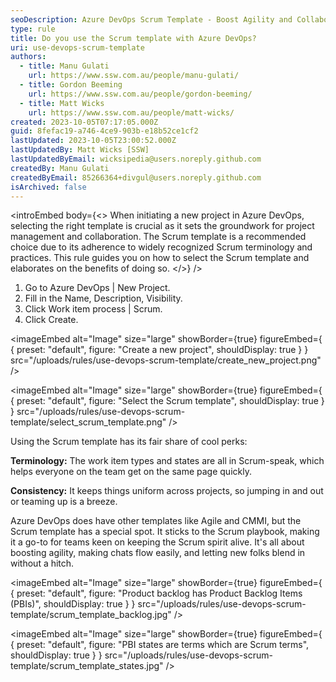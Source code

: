 ```yaml
---
seoDescription: Azure DevOps Scrum Template - Boost Agility and Collaboration
type: rule
title: Do you use the Scrum template with Azure DevOps?
uri: use-devops-scrum-template
authors:
  - title: Manu Gulati
    url: https://www.ssw.com.au/people/manu-gulati/
  - title: Gordon Beeming
    url: https://www.ssw.com.au/people/gordon-beeming/
  - title: Matt Wicks
    url: https://www.ssw.com.au/people/matt-wicks/
created: 2023-10-05T07:17:05.000Z
guid: 8fefac19-a746-4ce9-903b-e18b52ce1cf2
lastUpdated: 2023-10-05T23:00:52.000Z
lastUpdatedBy: Matt Wicks [SSW]
lastUpdatedByEmail: wicksipedia@users.noreply.github.com
createdBy: Manu Gulati
createdByEmail: 85266364+divgul@users.noreply.github.com
isArchived: false
---
```


<introEmbed
  body={<>
When initiating a new project in Azure DevOps, selecting the right template is crucial as it sets the groundwork for project management and collaboration. The Scrum template is a recommended choice due to its adherence to widely recognized Scrum terminology and practices. This rule guides you on how to select the Scrum template and elaborates on the benefits of doing so.
  </>}
/>
1. Go to Azure DevOps | New Project.
1. Fill in the Name, Description, Visibility.
1. Click Work item process | Scrum.
1. Click Create.

<imageEmbed
  alt="Image"
  size="large"
  showBorder={true}
  figureEmbed={ {
    preset: "default",
    figure: "Create a new project",
    shouldDisplay: true
  } }
  src="/uploads/rules/use-devops-scrum-template/create_new_project.png"
/>

<imageEmbed
  alt="Image"
  size="large"
  showBorder={true}
  figureEmbed={ {
    preset: "default",
    figure: "Select the Scrum template",
    shouldDisplay: true
  } }
  src="/uploads/rules/use-devops-scrum-template/select_scrum_template.png"
/>

Using the Scrum template has its fair share of cool perks:

**Terminology:** The work item types and states are all in Scrum-speak, which helps everyone on the team get on the same page quickly.

**Consistency:** It keeps things uniform across projects, so jumping in and out or teaming up is a breeze.

Azure DevOps does have other templates like Agile and CMMI, but the Scrum template has a special spot. It sticks to the Scrum playbook, making it a go-to for teams keen on keeping the Scrum spirit alive. It's all about boosting agility, making chats flow easily, and letting new folks blend in without a hitch.

<imageEmbed
  alt="Image"
  size="large"
  showBorder={true}
  figureEmbed={ {
    preset: "default",
    figure: "Product backlog has Product Backlog Items (PBIs)",
    shouldDisplay: true
  } }
  src="/uploads/rules/use-devops-scrum-template/scrum_template_backlog.jpg"
/>

<imageEmbed
  alt="Image"
  size="large"
  showBorder={true}
  figureEmbed={ {
    preset: "default",
    figure: "PBI states are terms which are Scrum terms",
    shouldDisplay: true
  } }
  src="/uploads/rules/use-devops-scrum-template/scrum_template_states.jpg"
/>
